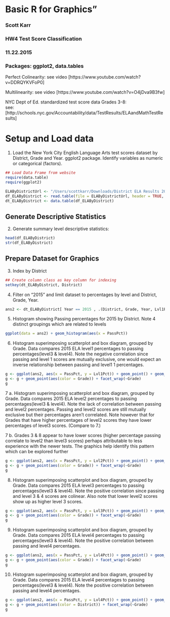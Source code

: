 # Basic R for Graphics"

###  Scott Karr
###  HW4 Test Score Classification
###  11.22.2015
### Packages:  ggplot2, data.tables

Perfect Colinearity:
  see video [https://www.youtube.com/watch?v=DDRQYKVFoP0]
  
Multilinearity:
  see video [https://www.youtube.com/watch?v=O4jDva9B3fw]

NYC Dept of Ed. standardized test score data Grades 3-8:  
  see:  [http://schools.nyc.gov/Accountability/data/TestResults/ELAandMathTestResults]

# Setup and Load data
1. Load the New York City English Language Arts test scores dataset by District, Grade and Year. ggplot2 package.  Identify variables as numeric or categorical (factors).

```r
## Load Data Frame from website
require(data.table)
require(ggplot2)

ELAByDistrictUrl <- "/Users/scottkarr/Downloads/District ELA Results 2013-2015.csv"
df_ELAByDistrict <- read.table(file = ELAByDistrictUrl, header = TRUE, sep = ",")
dt_ELAByDistrict <- data.table(df_ELAByDistrict)
```

## Generate Descriptive Statistics
2. Generate summary level descriptive statistics:

```r
head(df_ELAByDistrict)
str(df_ELAByDistrict)
```

## Prepare Dataset for Graphics
3. Index by District

```r
## Create column class as key column for indexing
setkey(dt_ELAByDistrict, District)
```

4. Filter on "2015" and limit dataset to percentages by level and District, Grade, Year.
```r
ans2 <- dt_ELAByDistrict[ Year == 2015 , .(District, Grade, Year, Lvl1Pct, Lvl2Pct, Lvl3Pct, Lvl4Pct, PassPct)]
```

5.  Histogram showing Passing percentages for 2015 by District.  Note 4 distinct groupings which are related to levels
```r
ggplot(data = ans2) + geom_histogram(aes(x = PassPct))
```

6. Histogram superimposing scatterplot and box diagram, grouped by Grade.  Data compares 2015 ELA level1 percentages to passing percentages(level3 & level4).  Note the negative correlation since passing and level 1 scores are mutually exclusive, one would expect an inverse relationship between passing and level1 1 percentages.
```r
g <- ggplot(ans2, aes(x = PassPct, y = Lvl1Pct)) + geom_point() + geom_boxplot()
g <- g + geom_point(aes(color = Grade)) + facet_wrap(~Grade)
g
```

7 a. Histogram superimposing scatterplot and box diagram, grouped by Grade.  Data compares 2015 ELA level2 percentages to passing percentages(level3 & level4).  Note the lack of correlation between passing and level2 percentages.  Passing and level2 scores are still mutually exclusive but their percentages aren't correlated.  Note however that for Grades that have higher percentages of level2 scores they have lower percentages of level3 scores.  (Compare to 7.)

7 b. Grades 3 & 8 appear to have lower scores (higher percentage passing correlate to level2 than level3 scores) perhaps attributable to less experience with the newer tests.  The graphics help identify this pattern which can be explored further

```r
g <- ggplot(ans2, aes(x = PassPct, y = Lvl2Pct)) + geom_point() + geom_boxplot()
g <- g + geom_point(aes(color = Grade)) + facet_wrap(~Grade)
g
```

8. Histogram superimposing scatterplot and box diagram, grouped by Grade.  Data compares 2015 ELA level3 percentages to passing percentages(level3 & level4).  Note the positive correlation since passing and level 3 & 4 scores are colinear.
Also note that lower level2 scores show up as higher level 3 scores.  

```r
g <- ggplot(ans2, aes(x = PassPct, y = Lvl3Pct)) + geom_point() + geom_boxplot()
g <- g + geom_point(aes(color = Grade)) + facet_wrap(~Grade)
g
```

9. Histogram superimposing scatterplot and box diagram, grouped by Grade.  Data compares 2015 ELA level4 percentages to passing percentages(level3 & level4).  Note the positive correlation between passing and level4 percentages.
```r
g <- ggplot(ans2, aes(x = PassPct, y = Lvl4Pct)) + geom_point() + geom_boxplot()
g <- g + geom_point(aes(color = Grade)) + facet_wrap(~Grade)
g
```

10. Histogram superimposing scatterplot and box diagram, grouped by Grade.  Data compares 2015 ELA level4 percentages to passing percentages(level3 & level4).  Note the positive correlation between passing and level4 percentages.

```r
g <- ggplot(ans2, aes(x = PassPct, y = Lvl4Pct)) + geom_point() + geom_boxplot()
g <- g + geom_point(aes(color = District)) + facet_wrap(~Grade)
g
```
